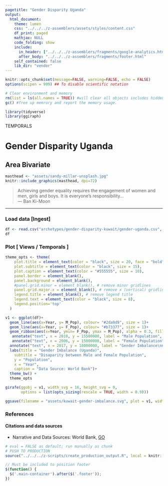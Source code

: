 ```yaml
---
pagetitle: "Gender Disparity Uganda"
output:
  html_document:
    theme: lumen
    css: "../../../z-assemblers/assets/styles/content.css"
    df_print: paged
    mathjax: NULL
    code_folding: show
    include:
      in_header: ["../../../z-assemblers/fragments/google-analytics.html", "../../../z-assemblers/fragments/header.html"]
      after_body: "../../../z-assemblers/fragments/footer.html"
    self_contained: false
    lib_dir: "vendor"
---
```


```r

knitr::opts_chunk$set(message=FALSE, warning=FALSE, echo = FALSE)
options(scipen = 999) ## To disable scientific notation

# Clear environment and memory
rm(list = ls(all.names = TRUE)) #will clear all objects includes hidden objects.
gc() #free up memrory and report the memory usage.

library(tidyverse)
library(ggiraph)

```

<div class="activity">
TEMPORALS
</div>

# Gender Disparity Uganda
## Area Bivariate

```r

masthead <- "assets/sandy-millar-unsplash.jpg"
knitr::include_graphics(masthead, dpi=72)

```

> Achieving gender equality requires the engagement of women and men, girls and boys. It is everyone’s responsibility...\
--- Ban Ki-Moon


***

### Load data [Ingest]

```r

df <- read.csv("archetypes/gender-disparity-kuwait/gender-uganda.csv", header = TRUE, stringsAsFactors = FALSE)
df

```


### Plot [ Views / Temporals ]


```r

theme_opts <- theme(
    plot.title = element_text(color = "black", size = 20, face = "bold"),
    plot.subtitle = element_text(color = "black", size = 15),
    plot.caption = element_text(color = "#555555", size = 10),
    panel.border = element_blank(),
    panel.background = element_blank(),
    #panel.grid.minor = element_blank(), # remove minor gridlines
    panel.grid.major.x = element_blank(), # remove x (vertical) gridlines
    legend.title = element_blank(), # remove legend title
    legend.text = element_text(color = "black", size = 8),
    legend.position='top'
  )

v1 <- ggplot(df)+
  geom_line(aes(x=Year, y= M_Pop), colour= "#2da9d9", size = 1)+
  geom_line(aes(x=Year, y= F_Pop), colour= "#b73377", size = 1)+
  geom_ribbon(aes(x=Year, ymin= F_Pop, ymax = M_Pop), alpha = 0.3, fill = "#ff99cd")+
   annotate("text", x = 2010, y = 15500000, label = "Male Population", angle = 25, size = 4, colour= "#2da9d9")+
   annotate("text", x = 2006, y = 15000000, label = "Female Population", angle = 25, size = 4, colour= "#b73377")+
  annotate("text", x = 2017, y = 18000000, label = "Gender Imbalance\nnot Very Large", size = 5, fontface = 2, colour = "#b73377")+
  labs(title = "Gender Imbalance (Uganda)",
    subtitle = "Disaparity between Male and Female Population",
    y = "Population",
    x = "Year",
    caption = "Data Source: World Bank")+
  theme_bw() + 
  theme_opts

girafe(ggobj = v1, width_svg = 16, height_svg = 9,
       options = list(opts_sizing(rescale = TRUE, width = 0.9)))

```


```r

ggsave(filename = "assets/kuwait-gender-imbalance.svg", plot = v1, width=16, height=9)

```


### References
#### Citations and data sources

* Narrative and Data Sources: World Bank, [GO](https://data.worldbank.org/indicator/SP.POP.TOTL.MA.IN){target="_blank"}


```r

# eval = FALSE as default; run manually as chunk
# PUSH TO PRODUCTION
source("../../../z-scripts/create_production_output.R", local = knitr::knit_global())

```


```js

// Must be included to position footer
$(function() {
  $('.main-container').after($('.footer'));
})

```


